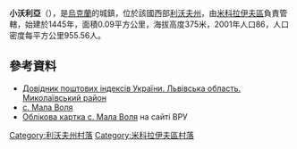 {{coord|49|33|38|N|24|3|20|E|scale:100000|display=title}}

'''小沃利亞'''（{{lang-uk|Мала Воля}}），是[[烏克蘭|烏克蘭]]的城鎮，位於該國西部[[利沃夫州|利沃夫州]]，由[[米科拉伊夫區|米科拉伊夫區]]負責管轄，始建於1445年，面積0.09平方公里，海拔高度375米，2001年人口86，人口密度每平方公里955.56人。

==參考資料==
*[https://web.archive.org/web/20160216134314/http://www.uaidx.com/13/292/index Довідник поштових індексів України. Львівська область. Миколаївський район]
*[http://w1.c1.rada.gov.ua/pls/z7503/A005?rf7571=20227 с. Мала Воля]
* [http://w1.c1.rada.gov.ua/pls/z7503/A005?rf7571=20227 Облікова картка с. Мала Воля] на сайті ВРУ

[[Category:利沃夫州村落|Category:利沃夫州村落]]
[[Category:米科拉伊夫區村落|Category:米科拉伊夫區村落]]


{{Lviv-geo-stub}}